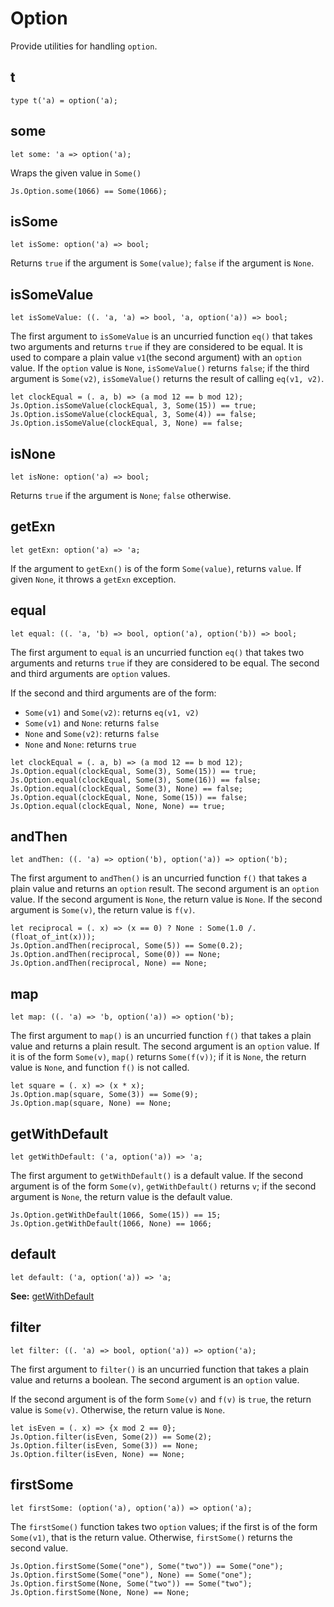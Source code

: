 # Option

<Intro>

Provide utilities for handling `option`.

</Intro>

## t

```re sig
type t('a) = option('a);
```

## some

```re sig
let some: 'a => option('a);
```
Wraps the given value in `Some()`

```re example
Js.Option.some(1066) == Some(1066);
```

## isSome

```re sig
let isSome: option('a) => bool;
```

Returns `true` if the argument is `Some(value)`; `false` if the argument is `None`.

## isSomeValue

```re sig
let isSomeValue: ((. 'a, 'a) => bool, 'a, option('a)) => bool;
```

The first argument to `isSomeValue` is an uncurried function `eq()` that takes two arguments and returns `true` if they are considered to be equal. It is used to compare a plain value `v1`(the second argument) with an `option` value. If the `option` value is `None`, `isSomeValue()` returns `false`; if the third argument is `Some(v2)`, `isSomeValue()` returns the result of calling `eq(v1, v2)`.

```re example
let clockEqual = (. a, b) => (a mod 12 == b mod 12);
Js.Option.isSomeValue(clockEqual, 3, Some(15)) == true;
Js.Option.isSomeValue(clockEqual, 3, Some(4)) == false;
Js.Option.isSomeValue(clockEqual, 3, None) == false;
```

## isNone

```re sig
let isNone: option('a) => bool;
```

Returns `true` if the argument is `None`; `false` otherwise.

## getExn

```re sig
let getExn: option('a) => 'a;
```

If the argument to `getExn()` is of the form `Some(value)`, returns `value`. If given `None`, it throws a `getExn` exception.

## equal

```re sig
let equal: ((. 'a, 'b) => bool, option('a), option('b)) => bool;
```

The first argument to `equal` is an uncurried function `eq()` that takes two arguments and returns `true` if they are considered to be equal. The second and third arguments are `option` values. 

If the second and third arguments are of the form:

* `Some(v1)` and `Some(v2)`: returns `eq(v1, v2)`
* `Some(v1)` and `None`: returns `false`
* `None` and `Some(v2)`: returns `false`
* `None` and `None`: returns `true`

```re example
let clockEqual = (. a, b) => (a mod 12 == b mod 12);
Js.Option.equal(clockEqual, Some(3), Some(15)) == true;
Js.Option.equal(clockEqual, Some(3), Some(16)) == false;
Js.Option.equal(clockEqual, Some(3), None) == false;
Js.Option.equal(clockEqual, None, Some(15)) == false;
Js.Option.equal(clockEqual, None, None) == true;
```

## andThen

```re sig
let andThen: ((. 'a) => option('b), option('a)) => option('b);
```

The first argument to `andThen()` is an uncurried function `f()` that takes a plain value and returns an `option` result. The second argument is an `option` value. If the second argument is `None`, the return value is `None`. If the second argument is `Some(v)`, the return value is `f(v)`.

```re example
let reciprocal = (. x) => (x == 0) ? None : Some(1.0 /. (float_of_int(x)));
Js.Option.andThen(reciprocal, Some(5)) == Some(0.2);
Js.Option.andThen(reciprocal, Some(0)) == None;
Js.Option.andThen(reciprocal, None) == None;
```

## map

```re sig
let map: ((. 'a) => 'b, option('a)) => option('b);
```

The first argument to `map()` is an uncurried function `f()` that takes a plain value and returns a plain result. The second argument is an `option` value. If it is of the form `Some(v)`, `map()` returns `Some(f(v))`; if it is `None`, the return value is `None`, and function `f()` is not called.

```re example
let square = (. x) => (x * x);
Js.Option.map(square, Some(3)) == Some(9);
Js.Option.map(square, None) == None;
```

## getWithDefault

```re sig
let getWithDefault: ('a, option('a)) => 'a;
```

The first argument to `getWithDefault()` is a default value. If the second argument is of the form `Some(v)`, `getWithDefault()` returns `v`; if the second argument is `None`, the return value is the default value.

```re example
Js.Option.getWithDefault(1066, Some(15)) == 15;
Js.Option.getWithDefault(1066, None) == 1066;
```

## default

```re sig
let default: ('a, option('a)) => 'a;
```

**See:** [getWithDefault](#getWithDefault)

## filter

```re sig
let filter: ((. 'a) => bool, option('a)) => option('a);
```

The first argument to `filter()` is an uncurried function that takes a plain value and returns a boolean. The second argument is an `option` value. 

If the second argument is of the form `Some(v)` and `f(v)` is `true`, 
the return value is `Some(v)`. Otherwise, the return value is `None`.

```re example
let isEven = (. x) => {x mod 2 == 0};
Js.Option.filter(isEven, Some(2)) == Some(2);
Js.Option.filter(isEven, Some(3)) == None;
Js.Option.filter(isEven, None) == None;
```

## firstSome

```re sig
let firstSome: (option('a), option('a)) => option('a);
```

The `firstSome()` function takes two `option` values; if the first is of the form `Some(v1)`, that is the return value. Otherwise, `firstSome()` returns the second value.

```re example
Js.Option.firstSome(Some("one"), Some("two")) == Some("one");
Js.Option.firstSome(Some("one"), None) == Some("one");
Js.Option.firstSome(None, Some("two")) == Some("two");
Js.Option.firstSome(None, None) == None;
```
